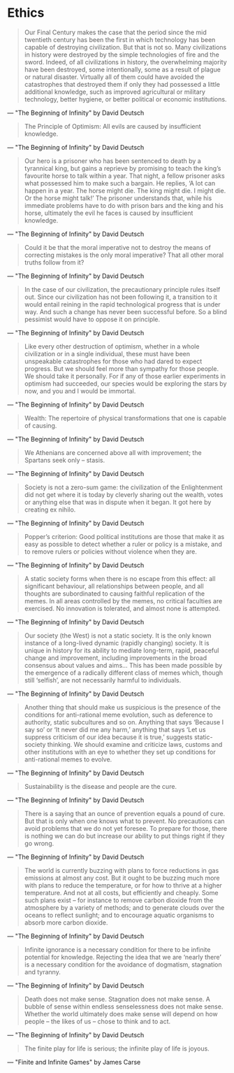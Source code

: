 # Ethics

> Our Final Century makes the case that the period since the mid twentieth century has been the first in which technology has been capable of destroying civilization. But that is not so. Many civilizations in history were destroyed by the simple technologies of fire and the sword. Indeed, of all civilizations in history, the overwhelming majority have been destroyed, some intentionally, some as a result of plague or natural disaster. Virtually all of them could have avoided the catastrophes that destroyed them if only they had possessed a little additional knowledge, such as improved agricultural or military technology, better hygiene, or better political or economic institutions.

— "The Beginning of Infinity" by David Deutsch

> The Principle of Optimism: All evils are caused by insufficient knowledge.

— "The Beginning of Infinity" by David Deutsch

> Our hero is a prisoner who has been sentenced to death by a tyrannical king, but gains a reprieve by promising to teach the king’s favourite horse to talk within a year. That night, a fellow prisoner asks what possessed him to make such a bargain. He replies, ‘A lot can happen in a year. The horse might die. The king might die. I might die. Or the horse might talk!’ The prisoner understands that, while his immediate problems have to do with prison bars and the king and his horse, ultimately the evil he faces is caused by insufficient knowledge.

— "The Beginning of Infinity" by David Deutsch

> Could it be that the moral imperative not to destroy the means of correcting mistakes is the only moral imperative? That all other moral truths follow from it?

— "The Beginning of Infinity" by David Deutsch

> In the case of our civilization, the precautionary principle rules itself out. Since our civilization has not been following it, a transition to it would entail reining in the rapid technological progress that is under way. And such a change has never been successful before. So a blind pessimist would have to oppose it on principle.

— "The Beginning of Infinity" by David Deutsch

> Like every other destruction of optimism, whether in a whole civilization or in a single individual, these must have been unspeakable catastrophes for those who had dared to expect progress. But we should feel more than sympathy for those people. We should take it personally. For if any of those earlier experiments in optimism had succeeded, our species would be exploring the stars by now, and you and I would be immortal.

— "The Beginning of Infinity" by David Deutsch

> Wealth: The repertoire of physical transformations that one is capable of causing.

— "The Beginning of Infinity" by David Deutsch

> We Athenians are concerned above all with improvement; the Spartans seek only – stasis.

— "The Beginning of Infinity" by David Deutsch

> Society is not a zero-sum game: the civilization of the Enlightenment did not get where it is today by cleverly sharing out the wealth, votes or anything else that was in dispute when it began. It got here by creating ex nihilo.

— "The Beginning of Infinity" by David Deutsch

> Popper’s criterion: Good political institutions are those that make it as easy as possible to detect whether a ruler or policy is a mistake, and to remove rulers or policies without violence when they are.

— "The Beginning of Infinity" by David Deutsch

> A static society forms when there is no escape from this effect: all significant behaviour, all relationships between people, and all thoughts are subordinated to causing faithful replication of the memes. In all areas controlled by the memes, no critical faculties are exercised. No innovation is tolerated, and almost none is attempted.

— "The Beginning of Infinity" by David Deutsch

> Our society (the West) is not a static society. It is the only known instance of a long-lived dynamic (rapidly changing) society. It is unique in history for its ability to mediate long-term, rapid, peaceful change and improvement, including improvements in the broad consensus about values and aims... This has been made possible by the emergence of a radically different class of memes which, though still ‘selfish’, are not necessarily harmful to individuals.

— "The Beginning of Infinity" by David Deutsch

> Another thing that should make us suspicious is the presence of the conditions for anti-rational meme evolution, such as deference to authority, static subcultures and so on. Anything that says ‘Because I say so’ or ‘It never did me any harm,’ anything that says ‘Let us suppress criticism of our idea because it is true,’ suggests static-society thinking. We should examine and criticize laws, customs and other institutions with an eye to whether they set up conditions for anti-rational memes to evolve.

— "The Beginning of Infinity" by David Deutsch

> Sustainability is the disease and people are the cure.

— "The Beginning of Infinity" by David Deutsch

> There is a saying that an ounce of prevention equals a pound of cure. But that is only when one knows what to prevent. No precautions can avoid problems that we do not yet foresee. To prepare for those, there is nothing we can do but increase our ability to put things right if they go wrong.

— "The Beginning of Infinity" by David Deutsch

> The world is currently buzzing with plans to force reductions in gas emissions at almost any cost. But it ought to be buzzing much more with plans to reduce the temperature, or for how to thrive at a higher temperature. And not at all costs, but efficiently and cheaply. Some such plans exist – for instance to remove carbon dioxide from the atmosphere by a variety of methods; and to generate clouds over the oceans to reflect sunlight; and to encourage aquatic organisms to absorb more carbon dioxide.

— "The Beginning of Infinity" by David Deutsch

> Infinite ignorance is a necessary condition for there to be infinite potential for knowledge. Rejecting the idea that we are ‘nearly there’ is a necessary condition for the avoidance of dogmatism, stagnation and tyranny.

— "The Beginning of Infinity" by David Deutsch

> Death does not make sense. Stagnation does not make sense. A bubble of sense within endless senselessness does not make sense. Whether the world ultimately does make sense will depend on how people – the likes of us – chose to think and to act.

— "The Beginning of Infinity" by David Deutsch

> The finite play for life is serious; the infinite play of life is joyous.

— "Finite and Infinite Games" by James Carse
